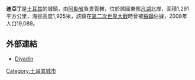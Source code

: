 '''迪亞丁'''是[[土耳其|土耳其]]的城鎮，由[[阿勒省|阿勒省]]負責管轄，位於該國東部[[凡湖|凡湖]]北岸，面積1,291平方公里，海拔高度1,925米，該鎮在[[第二次世界大戰|第二次世界大戰]]時曾被[[蘇聯|蘇聯]]佔據，2008年人口19,089。

==外部連結==
* [http://www.diyadinnet.com/ Diyadin] {{Wayback|url=http://www.diyadinnet.com/ |date=20120722132708 }} {{tr icon}}

{{Turkey-geo-stub}}
[[Category:土耳其城市|Category:土耳其城市]]